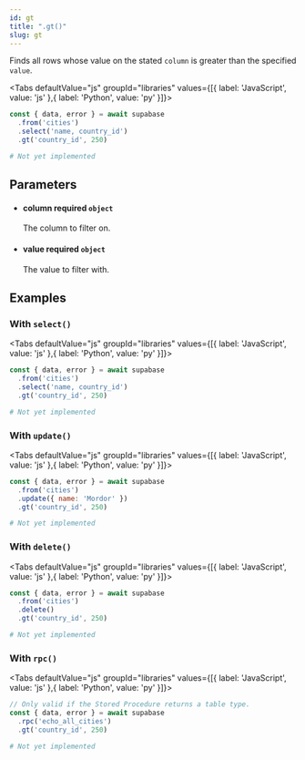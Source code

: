```yaml
---
id: gt
title: ".gt()"
slug: gt
---
```



Finds all rows whose value on the stated `column` is greater than the
specified `value`.

<Tabs
  defaultValue="js"
  groupId="libraries"
  values={[{ label: 'JavaScript', value: 'js' },{ label: 'Python', value: 'py' }]}>

<TabItem value="js">

```js
const { data, error } = await supabase
  .from('cities')
  .select('name, country_id')
  .gt('country_id', 250)
```


</TabItem>
<TabItem value="py">

```py
# Not yet implemented
```


</TabItem>

</Tabs>

## Parameters


<ul className="method-list-group">
  
<li className="method-list-item">
  <h4 className="method-list-item-label">
    <span className="method-list-item-label-name">
      column
    </span>
    <span className="method-list-item-label-badge required">
      required
    </span>
    <span className="method-list-item-validation">
      <code>object</code>
    </span>
  </h4>
  <div class="method-list-item-description">

The column to filter on.
  
  </div>
  
</li>


<li className="method-list-item">
  <h4 className="method-list-item-label">
    <span className="method-list-item-label-name">
      value
    </span>
    <span className="method-list-item-label-badge required">
      required
    </span>
    <span className="method-list-item-validation">
      <code>object</code>
    </span>
  </h4>
  <div class="method-list-item-description">

The value to filter with.
  
  </div>
  
</li>

</ul>














## Examples

### With `select()`



<Tabs
  defaultValue="js"
  groupId="libraries"
  values={[{ label: 'JavaScript', value: 'js' },{ label: 'Python', value: 'py' }]}>

<TabItem value="js">

```js
const { data, error } = await supabase
  .from('cities')
  .select('name, country_id')
  .gt('country_id', 250)
```


</TabItem>
<TabItem value="py">

```py
# Not yet implemented
```


</TabItem>

</Tabs>

### With `update()`



<Tabs
  defaultValue="js"
  groupId="libraries"
  values={[{ label: 'JavaScript', value: 'js' },{ label: 'Python', value: 'py' }]}>

<TabItem value="js">

```js
const { data, error } = await supabase
  .from('cities')
  .update({ name: 'Mordor' })
  .gt('country_id', 250)
```


</TabItem>
<TabItem value="py">

```py
# Not yet implemented
```


</TabItem>

</Tabs>

### With `delete()`



<Tabs
  defaultValue="js"
  groupId="libraries"
  values={[{ label: 'JavaScript', value: 'js' },{ label: 'Python', value: 'py' }]}>

<TabItem value="js">

```js
const { data, error } = await supabase
  .from('cities')
  .delete()
  .gt('country_id', 250)
```


</TabItem>
<TabItem value="py">

```py
# Not yet implemented
```


</TabItem>

</Tabs>

### With `rpc()`



<Tabs
  defaultValue="js"
  groupId="libraries"
  values={[{ label: 'JavaScript', value: 'js' },{ label: 'Python', value: 'py' }]}>

<TabItem value="js">

```js
// Only valid if the Stored Procedure returns a table type.
const { data, error } = await supabase
  .rpc('echo_all_cities')
  .gt('country_id', 250)
```


</TabItem>
<TabItem value="py">

```py
# Not yet implemented
```


</TabItem>

</Tabs>